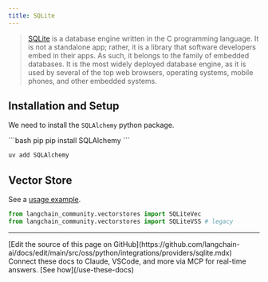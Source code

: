 ```yaml
---
title: SQLite
---
```


>[SQLite](https://en.wikipedia.org/wiki/SQLite) is a database engine written in the
> C programming language. It is not a standalone app; rather, it is a library that
> software developers embed in their apps. As such, it belongs to the family of
> embedded databases. It is the most widely deployed database engine, as it is
> used by several of the top web browsers, operating systems, mobile phones, and other embedded systems.

## Installation and Setup

We need to install the `SQLAlchemy` python package.

<CodeGroup>
```bash pip
pip install SQLAlchemy
```

```bash uv
uv add SQLAlchemy
```
</CodeGroup>

## Vector Store

See a [usage example](/oss/python/integrations/vectorstores/sqlitevec).

```python
from langchain_community.vectorstores import SQLiteVec
from langchain_community.vectorstores import SQLiteVSS # legacy
```

---

<Callout icon="pen-to-square" iconType="regular">
    [Edit the source of this page on GitHub](https://github.com/langchain-ai/docs/edit/main/src/oss/python/integrations/providers/sqlite.mdx)
</Callout>
<Tip icon="terminal" iconType="regular">
    Connect these docs to Claude, VSCode, and more via MCP for    real-time answers. [See how](/use-these-docs)
</Tip>
